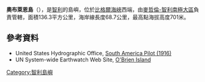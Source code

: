 '''奧布萊恩島'''（{{lang-es|Isla O'Brien}}），是[[智利|智利]]的島嶼，位於[[比格爾海峽|比格爾海峽]]西端，由[[麥哲倫-智利南極大區|麥哲倫-智利南極大區]]負責管轄，面積136.3平方公里，海岸線長度68.7公里，最高點海拔高度701米。

{{Coord|54.880213|S|70.557783|W|display=title}}

==參考資料==
*United States Hydrographic Office, [http://archive.org/details/southamericapil01offigoog South America Pilot (1916)]
*UN System-wide Earthwatch Web Site, [http://islands.unep.ch/IXE.htm#255 O'Brien Island] {{Wayback|url=http://islands.unep.ch/IXE.htm#255 |date=20200222120743 }}

{{Chile-geo-stub}}
[[Category:智利島嶼|Category:智利島嶼]]